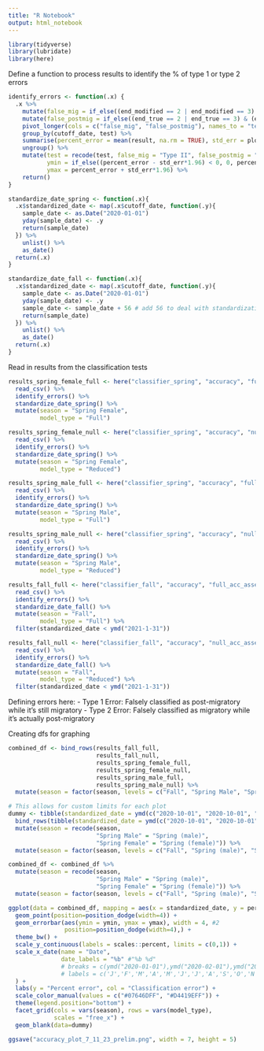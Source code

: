 ```yaml
---
title: "R Notebook"
output: html_notebook
---
```


```r
library(tidyverse)
library(lubridate)
library(here)
```

Define a function to process results to identify the % of type 1 or type 2 errors
```r
identify_errors <- function(.x) {
  .x %>% 
    mutate(false_mig = if_else((end_modified == 2 | end_modified == 3) & (end_true == 4 | end_true == 5), 1, 0)) %>% 
    mutate(false_postmig = if_else((end_true == 2 | end_true == 3) & (end_modified == 4 | end_modified == 5), 1, 0)) %>% 
    pivot_longer(cols = c("false_mig", "false_postmig"), names_to = "test", values_to = "result") %>% 
    group_by(cutoff_date, test) %>% 
    summarise(percent_error = mean(result, na.rm = TRUE), std_err = plotrix::std.error(result)) %>% 
    ungroup() %>% 
    mutate(test = recode(test, false_mig = "Type II", false_postmig = "Type I"),
           ymin = if_else((percent_error - std_err*1.96) < 0, 0, percent_error - std_err*1.96),
           ymax = percent_error + std_err*1.96) %>% 
    return()
}

standardize_date_spring <- function(.x){
  .x$standardized_date <- map(.x$cutoff_date, function(.y){
    sample_date <- as.Date("2020-01-01")
    yday(sample_date) <- .y
    return(sample_date)
  }) %>% 
    unlist() %>% 
    as_date()
  return(.x)
}

standardize_date_fall <- function(.x){ 
  .x$standardized_date <- map(.x$cutoff_date, function(.y){
    sample_date <- as.Date("2020-01-01")
    yday(sample_date) <- .y
    sample_date <- sample_date + 56 # add 56 to deal with standardization in prep_data (days_subtract)
    return(sample_date)
  }) %>% 
    unlist() %>% 
    as_date()
  return(.x)
}
```

Read in results from the classification tests
```r
results_spring_female_full <- here("classifier_spring", "accuracy", "full_female", "accuracy_results_female_full.csv") %>% 
  read_csv() %>% 
  identify_errors() %>% 
  standardize_date_spring() %>% 
  mutate(season = "Spring Female",
         model_type = "Full")

results_spring_female_null <- here("classifier_spring", "accuracy", "null_female", "accuracy_results_female_null.csv") %>% 
  read_csv() %>% 
  identify_errors() %>% 
  standardize_date_spring() %>% 
  mutate(season = "Spring Female",
         model_type = "Reduced")

results_spring_male_full <- here("classifier_spring", "accuracy", "full_male", "accuracy_results_male_full.csv") %>% 
  read_csv() %>% 
  identify_errors() %>% 
  standardize_date_spring() %>% 
  mutate(season = "Spring Male",
         model_type = "Full")

results_spring_male_null <- here("classifier_spring", "accuracy", "null_male", "accuracy_results_male_null.csv") %>% 
  read_csv() %>% 
  identify_errors() %>% 
  standardize_date_spring() %>% 
  mutate(season = "Spring Male",
         model_type = "Reduced")

results_fall_full <- here("classifier_fall", "accuracy", "full_acc_assessment", "accuracy_results_fall_full.csv") %>% 
  read_csv() %>% 
  identify_errors() %>% 
  standardize_date_fall() %>% 
  mutate(season = "Fall",
         model_type = "Full") %>% 
  filter(standardized_date < ymd("2021-1-31"))

results_fall_null <- here("classifier_fall", "accuracy", "null_acc_assessment", "accuracy_results_fall_null.csv") %>% 
  read_csv() %>% 
  identify_errors() %>% 
  standardize_date_fall() %>% 
  mutate(season = "Fall",
         model_type = "Reduced") %>% 
  filter(standardized_date < ymd("2021-1-31"))
```

Defining errors here:
- Type 1 Error: Falsely classified as post-migratory while it's still migratory
- Type 2 Error: Falsely classified as migratory while it's actually post-migratory

Creating dfs for graphing
```r
combined_df <- bind_rows(results_fall_full, 
                         results_fall_null, 
                         results_spring_female_full, 
                         results_spring_female_null, 
                         results_spring_male_full, 
                         results_spring_male_null) %>% 
  mutate(season = factor(season, levels = c("Fall", "Spring Male", "Spring Female"), ordered = TRUE))

# This allows for custom limits for each plot
dummy <- tibble(standardized_date = ymd(c("2020-10-01", "2020-10-01", "2020-03-01", "2020-03-01", "2020-03-01", "2020-03-01", "2021-02-05", "2021-02-05", "2020-07-01", "2020-07-01", "2020-07-01", "2020-07-01")), percent_error = 0, season = c("Fall", "Fall", "Spring Male", "Spring Male", "Spring Female", "Spring Female", "Fall", "Fall", "Spring Male", "Spring Male", "Spring Female", "Spring Female"), model_type = c("Full", "Reduced", "Full", "Reduced", "Full", "Reduced", "Full", "Reduced", "Full", "Reduced", "Full", "Reduced"), test = "Type I") %>% 
  bind_rows(tibble(standardized_date = ymd(c("2020-10-01", "2020-10-01", "2020-03-01", "2020-03-01", "2020-03-01", "2020-03-01", "2021-02-05", "2021-02-05", "2020-07-01", "2020-07-01", "2020-07-01", "2020-07-01")), percent_error = 0, season = c("Fall", "Fall", "Spring Male", "Spring Male", "Spring Female", "Spring Female", "Fall", "Fall", "Spring Male", "Spring Male", "Spring Female", "Spring Female"), model_type = c("Full", "Reduced", "Full", "Reduced", "Full", "Reduced", "Full", "Reduced", "Full", "Reduced", "Full", "Reduced"), test = "Type II")) %>% 
  mutate(season = recode(season, 
                         "Spring Male" = "Spring (male)",
                         "Spring Female" = "Spring (female)")) %>% 
  mutate(season = factor(season, levels = c("Fall", "Spring (male)", "Spring (female)"), ordered = TRUE))

combined_df <- combined_df %>% 
  mutate(season = recode(season, 
                         "Spring Male" = "Spring (male)",
                         "Spring Female" = "Spring (female)")) %>% 
  mutate(season = factor(season, levels = c("Fall", "Spring (male)", "Spring (female)"), ordered = TRUE))
```

```r
ggplot(data = combined_df, mapping = aes(x = standardized_date, y = percent_error, col = test)) +
  geom_point(position=position_dodge(width=4)) +
  geom_errorbar(aes(ymin = ymin, ymax = ymax), width = 4, #2
                position=position_dodge(width=4),) +
  theme_bw() +
  scale_y_continuous(labels = scales::percent, limits = c(0,1)) +
  scale_x_date(name = "Date",
               date_labels = "%b" #"%b %d"
               # breaks = c(ymd("2020-01-01"),ymd("2020-02-01"),ymd("2020-03-01"),ymd("2020-04-01"),ymd("2020-05-01"),ymd("2020-06-01"),ymd("2020-07-01"),ymd("2020-08-01"),ymd("2020-09-01"), ymd("2020-10-01"), ymd("2020-11-01"), ymd("2020-12-01"), ymd("2021-1-01"), ymd("2021-2-01"), ymd("2021-3-01"), ymd("2021-4-01")),
               # labels = c('J','F','M','A','M','J','J','A','S','O','N','D', 'J', 'F', 'M', 'A')
  ) +
  labs(y = "Percent error", col = "Classification error") +
  scale_color_manual(values = c("#07646DFF", "#D4419EFF")) +
  theme(legend.position="bottom") +
  facet_grid(cols = vars(season), rows = vars(model_type),
             scales = "free_x") +
  geom_blank(data=dummy)

ggsave("accuracy_plot_7_11_23_prelim.png", width = 7, height = 5)
```

